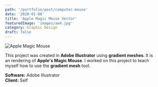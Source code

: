 ```yaml
---
path: '/portfolio/post/computer-mouse'
date: '2020-01-08'
title: 'Apple Magic Mouse Vector'
featuredImage: 'images/aw4.jpg'
category: Graphic Design
draft: false
---
```


![Apple Magic Mouse](images/aw4.jpg)

This project was created in **Adobe Illustrator** using **gradient meshes**. It is an rendering of **Apple's Magic Mouse**.
I worked on this project to teach myself how to use the **gradient mesh** tool.

**Software:** Adobe Illustrator  
**Client:** Self
